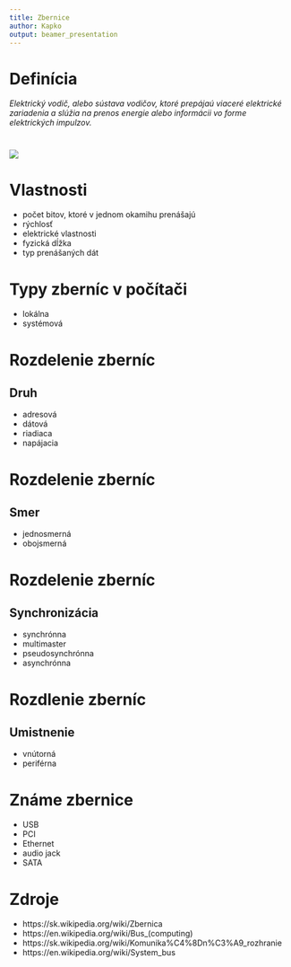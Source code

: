 ```yaml
---
title: Zbernice
author: Kapko
output: beamer_presentation
---
```


# Definícia 
*Elektrický vodič, alebo sústava vodičov, ktoré prepájaú viaceré elektrické zariadenia a slúžia na prenos energie alebo informácii vo forme elektrických impulzov.*

#
![](/home/zir/Downloads/bus.jpg)

# Vlastnosti
- počet bitov, ktoré v jednom okamihu prenášajú
- rýchlosť
- elektrické vlastnosti
- fyzická dĺžka
- typ prenášaných dát

# Typy zberníc v počítači
- lokálna
- systémová

# Rozdelenie zberníc

## Druh
- adresová
- dátová
- riadiaca
- napájacia

# Rozdelenie zberníc

## Smer
- jednosmerná 
- obojsmerná

# Rozdelenie zberníc

## Synchronizácia
- synchrónna
- multimaster
- pseudosynchrónna
- asynchrónna

# Rozdlenie zberníc

## Umistnenie
- vnútorná
- periférna

# Známe zbernice
- USB
- PCI
- Ethernet
- audio jack
- SATA

# Zdroje
- https://sk.wikipedia.org/wiki/Zbernica
- https://en.wikipedia.org/wiki/Bus_(computing)
- https://sk.wikipedia.org/wiki/Komunika%C4%8Dn%C3%A9_rozhranie
- https://en.wikipedia.org/wiki/System_bus
